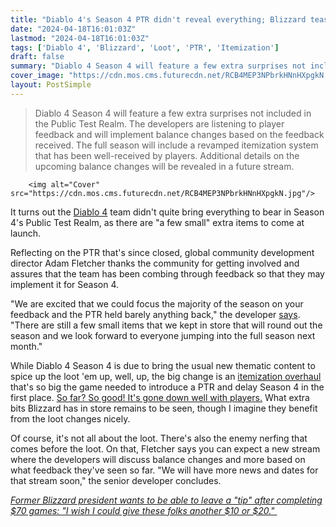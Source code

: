 ```yaml
---
title: "Diablo 4's Season 4 PTR didn't reveal everything; Blizzard teases there are 'still a few small items' to reveal that 'will round out the season'"
date: "2024-04-18T16:01:03Z"
lastmod: "2024-04-18T16:01:03Z"
tags: ['Diablo 4', 'Blizzard', 'Loot', 'PTR', 'Itemization']
draft: false
summary: "Diablo 4 Season 4 will feature a few extra surprises not included in the Public Test Realm. The developers are listening to player feedback and will implement balance changes based on the feedback received. The full season will include a revamped itemization system that has been well-received by players. Additional details on the upcoming balance changes will be revealed in a future stream."
cover_image: "https://cdn.mos.cms.futurecdn.net/RCB4MEP3NPbrkHNnHXpgkN.jpg" 
layout: PostSimple
---
```

> Diablo 4 Season 4 will feature a few extra surprises not included in the Public Test Realm. The developers are listening to player feedback and will implement balance changes based on the feedback received. The full season will include a revamped itemization system that has been well-received by players. Additional details on the upcoming balance changes will be revealed in a future stream.


        <img alt="Cover" src="https://cdn.mos.cms.futurecdn.net/RCB4MEP3NPbrkHNnHXpgkN.jpg"/>
        
It turns out the [Diablo 4](https://www.gamesradar.com/diablo-4-guide/) team didn't quite bring everything to bear in Season 4's Public Test Realm, as there are "a few small" extra items to come at launch.

Reflecting on the PTR that's since closed, global community development director Adam Fletcher thanks the community for getting involved and assures that the team has been combing through feedback so that they may implement it for Season 4. 

"We are excited that we could focus the majority of the season on your feedback and the PTR held barely anything back," the developer [says](https://x.com/PezRadar/status/1780359134061441092). "There are still a few small items that we kept in store that will round out the season and we look forward to everyone jumping into the full season next month." 

While Diablo 4 Season 4 is due to bring the usual new thematic content to spice up the loot 'em up, well, up, the big change is an [itemization overhaul](https://www.gamesradar.com/diablo-4s-season-4-loot-overhaul-is-so-big-that-it-warrants-a-new-test-server-9-months-after-launch/) that's so big the game needed to introduce a PTR and delay Season 4 in the first place. [So far? So good! It's gone down well with players.](https://www.gamesradar.com/diablo-4s-season-4-loot-overhaul-is-so-big-that-it-warrants-a-new-test-server-9-months-after-launch/) What extra bits Blizzard has in store remains to be seen, though I imagine they benefit from the loot changes nicely.

Of course, it's not all about the loot. There's also the enemy nerfing that comes before the loot. On that, Fletcher says you can expect a new stream where the developers will discuss balance changes and more based on what feedback they've seen so far. "We will have more news and dates for that stream soon," the senior developer concludes.

[<em>Former Blizzard president wants to be able to leave a "tip" after completing $70 games: "I wish I could give these folks another $10 or $20." </em>](https://www.gamesradar.com/former-blizzard-president-wants-to-be-able-to-leave-a-tip-after-completing-dollar70-games-i-wish-i-could-give-these-folks-another-dollar10-or-dollar20/)
        